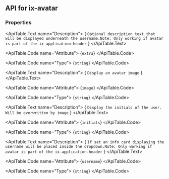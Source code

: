 
## API for ix-avatar

### Properties

<ApiTable id="property-extra">
  <ApiTable.PropertyHeader name="extra" singleFramework="">
  </ApiTable.PropertyHeader>

  <ApiTable.Text name="Description">
    { `Optional description text that will be displayed underneath the username.Note: Only working if avatar is part of the ix-application-header` }
  </ApiTable.Text>

  <ApiTable.Code name="Attribute">
    {`extra`}
  </ApiTable.Code>

  <ApiTable.Code name="Type">
   {`string`}
  </ApiTable.Code>


</ApiTable>
<ApiTable id="property-image">
  <ApiTable.PropertyHeader name="image" singleFramework="">
  </ApiTable.PropertyHeader>

  <ApiTable.Text name="Description">
    { `Display an avatar image` }
  </ApiTable.Text>

  <ApiTable.Code name="Attribute">
    {`image`}
  </ApiTable.Code>

  <ApiTable.Code name="Type">
   {`string`}
  </ApiTable.Code>


</ApiTable>
<ApiTable id="property-initials">
  <ApiTable.PropertyHeader name="initials" singleFramework="">
  </ApiTable.PropertyHeader>

  <ApiTable.Text name="Description">
    { `Display the initials of the user. Will be overwritten by image` }
  </ApiTable.Text>

  <ApiTable.Code name="Attribute">
    {`initials`}
  </ApiTable.Code>

  <ApiTable.Code name="Type">
   {`string`}
  </ApiTable.Code>


</ApiTable>
<ApiTable id="property-username">
  <ApiTable.PropertyHeader name="username" singleFramework="">
  </ApiTable.PropertyHeader>

  <ApiTable.Text name="Description">
    { `If set an info card displaying the username will be placed inside the dropdown.Note: Only working if avatar is part of the ix-application-header` }
  </ApiTable.Text>

  <ApiTable.Code name="Attribute">
    {`username`}
  </ApiTable.Code>

  <ApiTable.Code name="Type">
   {`string`}
  </ApiTable.Code>


</ApiTable>



